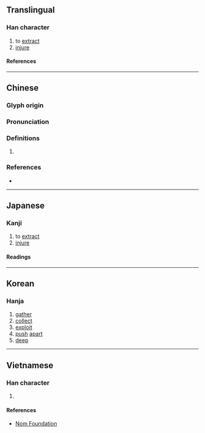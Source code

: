 {{also|㧵}}
{{character info/new}}
==Translingual==

===Han character===
{{Han char|rn=64|rad=手|as=08|sn=11|four=50061|canj=QYTR|ids=⿰扌咅}}

# to [[extract]]
# [[injure]]

====References====
{{Han ref|kx=0437.010|dkj=12244|dj=0786.080|hdz=31904.050|uh=638A}}

----

==Chinese==
{{zh-forms}}

===Glyph origin===
{{Han etym}}

===Pronunciation===
{{zh-pron
|m=póu
|c=pau4,pau2,fau2
|h=pfs=
|md=
|mn=
|w=
|mc=y
|oc=y
|cat=
}}

===Definitions===
{{zh-hanzi}}

# {{rfdef|lang=zh}}

===References===
* {{R:yue:Hanzi}}

----

==Japanese==

===Kanji===
{{ja-kanji|grade=|rs=手08}}

# to [[extract]]
# [[injure]]

====Readings====
{{ja-readings
|on=ほう, ぶ, ふう
|kun=かく
}}

----

==Korean==

===Hanja===
{{ko-hanja|부}}

# [[gather]]
# [[collect]]
# [[exploit]]
# [[push]] [[apart]]
# [[deep]]

----

==Vietnamese==

===Han character===
{{vi-readings|rs=手08|reading=bồi}}

# {{defn|lang=vi|sort=手08}}

====References====
* [http://nomfoundation.org/common/nom_details.php?codepoint=638a Nom Foundation]